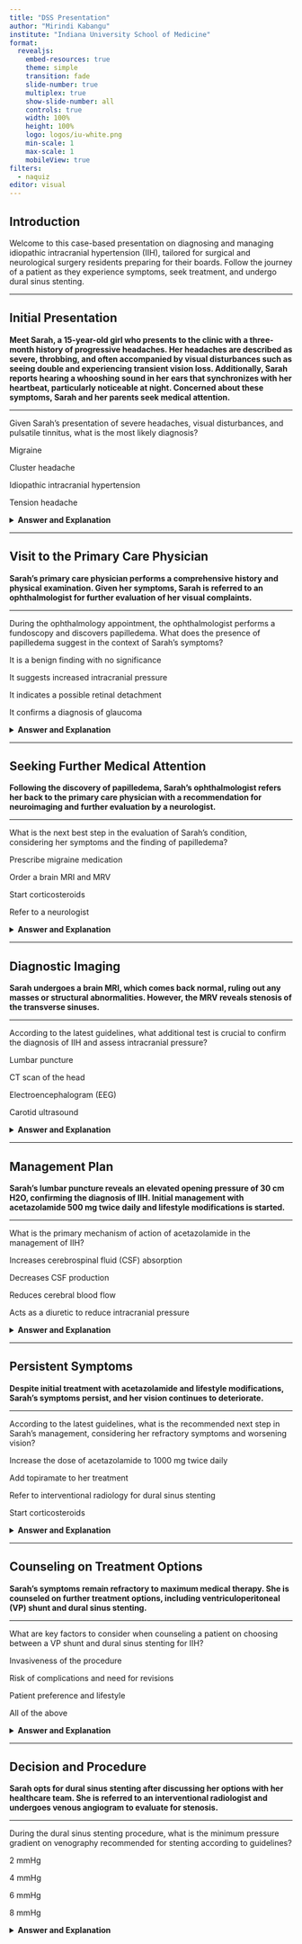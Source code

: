 ```yaml
---
title: "DSS Presentation"
author: "Mirindi Kabangu"
institute: "Indiana University School of Medicine"
format: 
  revealjs:
    embed-resources: true
    theme: simple
    transition: fade
    slide-number: true
    multiplex: true
    show-slide-number: all
    controls: true
    width: 100%
    height: 100%
    logo: logos/iu-white.png
    min-scale: 1
    max-scale: 1
    mobileView: true
filters: 
  - naquiz
editor: visual
---
```


## Introduction

Welcome to this case-based presentation on diagnosing and managing idiopathic intracranial hypertension (IIH), tailored for surgical and neurological surgery residents preparing for their boards. Follow the journey of a patient as they experience symptoms, seek treatment, and undergo dural sinus stenting.

------------------------------------------------------------------------

## Initial Presentation

**Meet Sarah, a 15-year-old girl who presents to the clinic with a three-month history of progressive headaches. Her headaches are described as severe, throbbing, and often accompanied by visual disturbances such as seeing double and experiencing transient vision loss. Additionally, Sarah reports hearing a whooshing sound in her ears that synchronizes with her heartbeat, particularly noticeable at night. Concerned about these symptoms, Sarah and her parents seek medical attention.**

------------------------------------------------------------------------

::: question
Given Sarah's presentation of severe headaches, visual disturbances, and pulsatile tinnitus, what is the most likely diagnosis?

::: choices
::: choice
Migraine
:::

::: choice
Cluster headache
:::

::: {.choice .correct-choice}
Idiopathic intracranial hypertension
:::

::: choice
Tension headache
:::
:::
:::

<details>

<summary><strong>Answer and Explanation</strong></summary>

**Answer: C. Idiopathic intracranial hypertension**

**Explanation:** Sarah's symptoms of severe headaches, visual disturbances, and pulsatile tinnitus are characteristic of IIH, especially when accompanied by papilledema, which should be confirmed on further examination.

</details>

------------------------------------------------------------------------

## Visit to the Primary Care Physician

**Sarah's primary care physician performs a comprehensive history and physical examination. Given her symptoms, Sarah is referred to an ophthalmologist for further evaluation of her visual complaints.**

------------------------------------------------------------------------

::: question
During the ophthalmology appointment, the ophthalmologist performs a fundoscopy and discovers papilledema. What does the presence of papilledema suggest in the context of Sarah's symptoms?

::: choices
::: choice
It is a benign finding with no significance
:::

::: {.choice .correct-choice}
It suggests increased intracranial pressure
:::

::: choice
It indicates a possible retinal detachment
:::

::: choice
It confirms a diagnosis of glaucoma
:::
:::
:::

<details>

<summary><strong>Answer and Explanation</strong></summary>

**Answer: B. It suggests increased intracranial pressure**

**Explanation:** Papilledema is swelling of the optic disc due to increased intracranial pressure, which aligns with Sarah's symptoms of headaches and vision changes. It requires prompt further investigation.

</details>

------------------------------------------------------------------------

## Seeking Further Medical Attention

**Following the discovery of papilledema, Sarah's ophthalmologist refers her back to the primary care physician with a recommendation for neuroimaging and further evaluation by a neurologist.**

------------------------------------------------------------------------

::: question
What is the next best step in the evaluation of Sarah's condition, considering her symptoms and the finding of papilledema?

::: choices
::: choice
Prescribe migraine medication
:::

::: {.choice .correct-choice}
Order a brain MRI and MRV
:::

::: choice
Start corticosteroids
:::

::: choice
Refer to a neurologist
:::
:::
:::

<details>

<summary><strong>Answer and Explanation</strong></summary>

**Answer: B. Order a brain MRI and MRV**

**Explanation:** The next step is to confirm the diagnosis of IIH and rule out other causes of increased intracranial pressure. An MRI can help exclude mass lesions, while an MRV can identify venous sinus stenosis.

</details>

------------------------------------------------------------------------

## Diagnostic Imaging

**Sarah undergoes a brain MRI, which comes back normal, ruling out any masses or structural abnormalities. However, the MRV reveals stenosis of the transverse sinuses.**

------------------------------------------------------------------------

::: question
According to the latest guidelines, what additional test is crucial to confirm the diagnosis of IIH and assess intracranial pressure?

::: choices
::: {.choice .correct-choice}
Lumbar puncture
:::

::: choice
CT scan of the head
:::

::: choice
Electroencephalogram (EEG)
:::

::: choice
Carotid ultrasound
:::
:::
:::

<details>

<summary><strong>Answer and Explanation</strong></summary>

**Answer: A. Lumbar puncture**

**Explanation:** A lumbar puncture is essential to measure the opening pressure, which is typically elevated in IIH, and to exclude other causes of increased intracranial pressure. This is recommended by current guidelines.

</details>

------------------------------------------------------------------------

## Management Plan

**Sarah's lumbar puncture reveals an elevated opening pressure of 30 cm H2O, confirming the diagnosis of IIH. Initial management with acetazolamide 500 mg twice daily and lifestyle modifications is started.**

------------------------------------------------------------------------

::: question
What is the primary mechanism of action of acetazolamide in the management of IIH?

::: choices
::: choice
Increases cerebrospinal fluid (CSF) absorption
:::

::: {.choice .correct-choice}
Decreases CSF production
:::

::: choice
Reduces cerebral blood flow
:::

::: choice
Acts as a diuretic to reduce intracranial pressure
:::
:::
:::

<details>

<summary><strong>Answer and Explanation</strong></summary>

**Answer: B. Decreases CSF production**

**Explanation:** Acetazolamide is a carbonic anhydrase inhibitor that reduces cerebrospinal fluid production, thereby lowering intracranial pressure. This is supported by clinical guidelines for IIH management.

</details>

------------------------------------------------------------------------

## Persistent Symptoms

**Despite initial treatment with acetazolamide and lifestyle modifications, Sarah's symptoms persist, and her vision continues to deteriorate.**

------------------------------------------------------------------------

::: question
According to the latest guidelines, what is the recommended next step in Sarah's management, considering her refractory symptoms and worsening vision?

::: choices
::: {.choice .correct-choice}
Increase the dose of acetazolamide to 1000 mg twice daily
:::

::: choice
Add topiramate to her treatment
:::

::: choice
Refer to interventional radiology for dural sinus stenting
:::

::: choice
Start corticosteroids
:::
:::
:::

<details>

<summary><strong>Answer and Explanation</strong></summary>

**Answer: A. Increase the dose of acetazolamide to 1000 mg twice daily**

**Explanation:** Before proceeding to more invasive options, increasing the dose of acetazolamide is a reasonable next step to attempt to better manage intracranial pressure as per guidelines.

</details>

------------------------------------------------------------------------

## Counseling on Treatment Options

**Sarah's symptoms remain refractory to maximum medical therapy. She is counseled on further treatment options, including ventriculoperitoneal (VP) shunt and dural sinus stenting.**

------------------------------------------------------------------------

::: question
What are key factors to consider when counseling a patient on choosing between a VP shunt and dural sinus stenting for IIH?

::: choices
::: choice
Invasiveness of the procedure
:::

::: choice
Risk of complications and need for revisions
:::

::: choice
Patient preference and lifestyle
:::

::: {.choice .correct-choice}
All of the above
:::
:::
:::

<details>

<summary><strong>Answer and Explanation</strong></summary>

**Answer: D. All of the above**

**Explanation:** Key factors include the invasiveness of the procedure, the risk of complications and need for revisions, and the patient's preference and lifestyle. Dural sinus stenting is less invasive and typically has fewer complications compared to VP shunting.

</details>

------------------------------------------------------------------------

## Decision and Procedure

**Sarah opts for dural sinus stenting after discussing her options with her healthcare team. She is referred to an interventional radiologist and undergoes venous angiogram to evaluate for stenosis.**

------------------------------------------------------------------------

::: question
During the dural sinus stenting procedure, what is the minimum pressure gradient on venography recommended for stenting according to guidelines?

::: choices
::: choice
2 mmHg
:::

::: {.choice .correct-choice}
4 mmHg
:::

::: choice
6 mmHg
:::

::: choice
8 mmHg
:::
:::
:::

<details>

<summary><strong>Answer and Explanation</strong></summary>

**Answer: B. 4 mmHg**

**Explanation:** According to guidelines, a minimum pressure gradient of 4 mmHg is recommended on venography to justify st

------------------------------------------------------------------------

## Follow-Up and Outcome

**After the stenting procedure, Sarah's symptoms significantly improve. Her headaches diminish, her vision is restored, and the pulsatile tinnitus resolves.**

------------------------------------------------------------------------

::: question
What follow-up care is recommended for Sarah post-stenting to ensure continued improvement and monitor for potential complications?

::: choices
::: choice
Regular neurological assessments
:::

::: choice
Periodic imaging to monitor stent patency
:::

::: choice
Continued acetazolamide therapy
:::

::: {.choice .correct-choice}
All of the above
:::
:::
:::

<details>

<summary><strong>Answer and Explanation</strong></summary>

**Answer: D. All of the above**

**Explanation:** Post-stenting care includes regular neurological assessments, periodic imaging to ensure the stent remains patent, and continued acetazolamide therapy to manage intracranial pressure. These recommendations align with follow-up guidelines for IIH.

</details>

------------------------------------------------------------------------

## Challenge Questions

------------------------------------------------------------------------

#### Predictive Factors for DVSS Success

::: question
Which of the following factors is most predictive of a successful outcome following dural venous sinus stenting (DVSS) for IIH?

::: choices
::: choice
Patient's age
:::

::: {.choice .correct-choice}
Reduction in trans-stenotic pressure gradient
:::

::: choice
Initial severity of papilledema
:::

::: choice
Duration of symptoms before treatment
:::
:::
:::

<details>

<summary><strong>Answer and Explanation</strong></summary>

**Answer: Reduction in trans-stenotic pressure gradient**

**Explanation:** The review identifies that a significant reduction in the trans-stenotic pressure gradient is a key predictive factor for successful outcomes following DVSS in IIH patients.

</details>

------------------------------------------------------------------------

#### Differential Diagnosis of IIH

::: question
Which condition must be ruled out to definitively diagnose idiopathic intracranial hypertension (IIH)?

::: choices
::: choice
Normal pressure hydrocephalus
:::

::: choice
Chiari malformation
:::

::: choice
Subarachnoid hemorrhage
:::

::: {.choice .correct-choice}
Venous sinus thrombosis
:::
:::
:::

<details>

<summary><strong>Answer and Explanation</strong></summary>

**Answer: Venous sinus thrombosis**

**Explanation:** To definitively diagnose IIH, venous sinus thrombosis must be ruled out, as it can present with similar symptoms but requires different management.

</details>

------------------------------------------------------------------------

#### Improvement in Visual Disturbances

::: question
What percentage of patients experienced improvement in visual disturbances after undergoing venous sinus stenting, according to the meta-analysis?

::: choices
::: choice
75%
:::

::: choice
80%
:::

::: {.choice .correct-choice}
88%
:::

::: choice
95%
:::
:::
:::

<details>

<summary><strong>Answer and Explanation</strong></summary>

**Answer: 88%**

**Explanation:** 88% of patients experienced improvement in visual disturbances after undergoing venous sinus stenting.

</details>

------------------------------------------------------------------------

#### Reduction in Acetazolamide Dosage

::: question
What is the average reduction in acetazolamide dosage following DVSS at the 3-month postoperative assessment?

::: choices
::: question
From 1000mg to 500mg daily
:::

::: choice
From 750mg to 250mg daily
:::

::: {.choice .correct-choice}
From 950mg to 300mg daily
:::

::: choice
From 500mg to 100mg daily
:::
:::
:::

<details>

<summary><strong>Answer and Explanation</strong></summary>

**Answer: From 950mg to 300mg daily**

**Explanation:** The average daily dose of acetazolamide decreased from 950mg to 300mg at the 3-month postoperative assessment following DVSS.

</details>

------------------------------------------------------------------------

#### Impact of Comorbid Conditions

::: question
How do comorbid conditions such as polycystic ovary syndrome (PCOS) impact the management of IIH?

::: choices
::: choice
They do not impact the management of IIH
:::

::: choice
They complicate the diagnosis but not the treatment
:::

::: {.choice .correct-choice}
They may necessitate a multidisciplinary approach to treatment
:::

::: choice
They only affect the choice of surgical intervention
:::
:::
:::

<details>

<summary><strong>Answer and Explanation</strong></summary>

**Answer: They may necessitate a multidisciplinary approach to treatment**

**Explanation:** Comorbid conditions such as PCOS can affect the management of IIH, requiring a multidisciplinary approach to address both IIH and the underlying conditions.

</details>

------------------------------------------------------------------------

## Summary

-   IIH is characterized by increased intracranial pressure without a detectable cause.
-   Diagnosis involves imaging and lumbar puncture to measure opening pressure, following the latest guidelines.
-   Initial management includes medication and lifestyle changes, with dural sinus stenting as an option for refractory cases, supported by current clinical guidelines.

## About This Presentation

This educational resource was created to help surgical and neurological surgery residents prepare for their boards by learning about the diagnosis and management of idiopathic intracranial hypertension (IIH) through the journey of a patient case study.

**Author:** Mirindi T. Kabangu

**Contact:** [mkabangu\@iu.edu](mailto:mkabangu@iu.edu)
